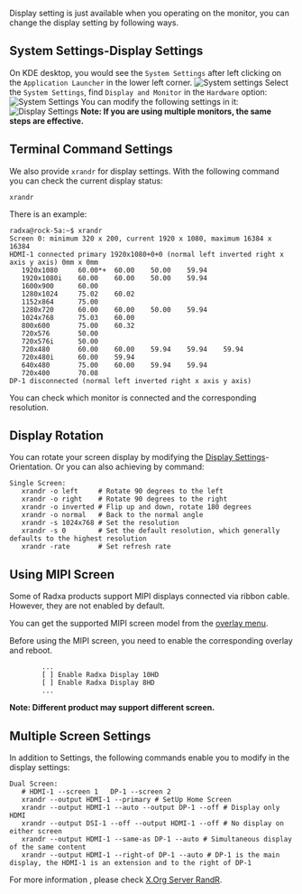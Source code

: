 Display setting is just available when you operating on the monitor, you can change the display setting by following ways.

## System Settings-Display Settings

On KDE desktop, you would see the `System Settings` after left clicking on the `Application Launcher` in the lower left corner.
![System settings](/img/configuration/start_sys_setting.webp)
Select the `System Settings`, find `Display and Monitor` in the `Hardware` option:
![System Settings](/img/configuration/system_setting.webp)
You can modify the following settings in it:
![Display Settings](/img/configuration/display_setting.webp)
**Note: If you are using multiple monitors, the same steps are effective.**

## Terminal Command Settings

We also provide `xrandr` for display settings.
With the following command you can check the current display status:

```
xrandr
```

There is an example:

```
radxa@rock-5a:~$ xrandr
Screen 0: minimum 320 x 200, current 1920 x 1080, maximum 16384 x 16384
HDMI-1 connected primary 1920x1080+0+0 (normal left inverted right x axis y axis) 0mm x 0mm
   1920x1080     60.00*+  60.00    50.00    59.94
   1920x1080i    60.00    60.00    50.00    59.94
   1600x900      60.00
   1280x1024     75.02    60.02
   1152x864      75.00
   1280x720      60.00    60.00    50.00    59.94
   1024x768      75.03    60.00
   800x600       75.00    60.32
   720x576       50.00
   720x576i      50.00
   720x480       60.00    60.00    59.94    59.94    59.94
   720x480i      60.00    59.94
   640x480       75.00    60.00    59.94    59.94
   720x400       70.08
DP-1 disconnected (normal left inverted right x axis y axis)
```

You can check which monitor is connected and the corresponding resolution.

## Display Rotation

You can rotate your screen display by modifying the [Display Settings](display#system-settings-display-settings)-Orientation.
Or you can also achieving by command:

```
Single Screen:
   xrandr -o left     # Rotate 90 degrees to the left
   xrandr -o right    # Rotate 90 degrees to the right
   xrandr -o inverted # Flip up and down, rotate 180 degrees
   xrandr -o normal   # Back to the normal angle
   xrandr -s 1024x768 # Set the resolution
   xrandr -s 0        # Set the default resolution, which generally defaults to the highest resolution
   xrandr -rate       # Set refresh rate
```

## Using MIPI Screen

Some of Radxa products support MIPI displays connected via ribbon cable. However, they are not enabled by default.

You can get the supported MIPI screen model from the [overlay menu](../os-config/rsetup#overlays).

Before using the MIPI screen, you need to enable the corresponding overlay and reboot.

```
        ...
        [ ] Enable Radxa Display 10HD
        [ ] Enable Radxa Display 8HD
        ...
```

**Note: Different product may support different screen.**

## Multiple Screen Settings

In addition to Settings, the following commands enable you to modify in the display settings:

```
Dual Screen:
   # HDMI-1 --screen 1   DP-1 --screen 2
   xrandr --output HDMI-1 --primary # SetUp Home Screen
   xrandr --output HDMI-1 --auto --output DP-1 --off # Display only HDMI
   xrandr --output DSI-1 --off --output HDMI-1 --off # No display on either screen
   xrandr --output HDMI-1 --same-as DP-1 --auto # Simultaneous display of the same content
   xrandr --output HDMI-1 --right-of DP-1 --auto # DP-1 is the main display, the HDMI-1 is an extension and to the right of DP-1
```

For more information , please check [X.Org Server RandR](https://en.wikipedia.org/wiki/X.Org_Server#Other_DDX_components).
